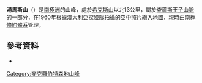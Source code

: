 {{coord|71|1|S|64|36|E|display=title}}

'''湯馬斯山'''（{{lang-en|Mount Thomas}}）是[[南極洲|南極洲]]的山峰，處於[[希克斯山|希克斯山]]以北13公里，屬於[[查爾斯王子山脈|查爾斯王子山脈]]的一部分，在1960年根據[[澳大利亞|澳大利亞]]探險隊拍攝的空中照片繪入地圖，現時由[[南極條約體系|南極條約體系]]管理。

==參考資料==
*{{cite gnis | type = antarid | id = 15191| name = Thomas, Mount | accessdate = 2014-05-29}}

{{DEFAULTSORT:Mount Thomas}}
[[Category:麥克羅伯特森地山峰|Category:麥克羅伯特森地山峰]]


{{MacRobertsonLand-geo-stub}}
